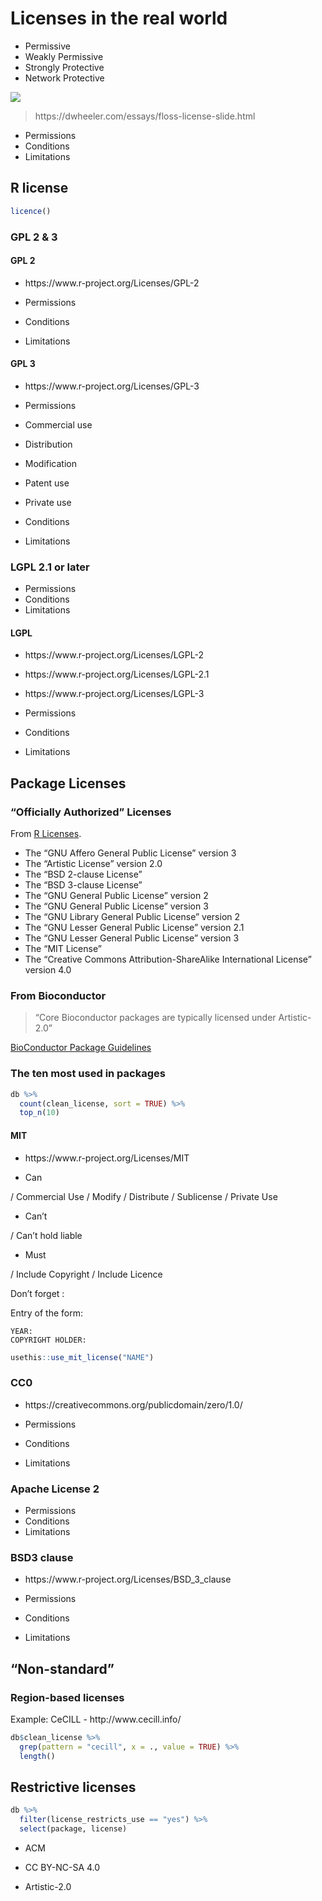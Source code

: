 # Licenses in the real world

+ Permissive 
+ Weakly Permissive 
+ Strongly Protective 
+ Network Protective 

![](https://dwheeler.com/essays/floss-license-slide-image.png)

> https://dwheeler.com/essays/floss-license-slide.html

+ Permissions
+ Conditions
+ Limitations

## R license 

```r
licence()
```

### GPL 2 & 3

#### GPL 2

- https://www.r-project.org/Licenses/GPL-2

+ Permissions
+ Conditions
+ Limitations

#### GPL 3

- https://www.r-project.org/Licenses/GPL-3

+ Permissions

 + Commercial use
 + Distribution
 + Modification
 + Patent use
 + Private use
 
+ Conditions
+ Limitations


### LGPL 2.1 or later

+ Permissions
+ Conditions
+ Limitations

#### LGPL

- https://www.r-project.org/Licenses/LGPL-2

- https://www.r-project.org/Licenses/LGPL-2.1

- https://www.r-project.org/Licenses/LGPL-3

+ Permissions
+ Conditions
+ Limitations

## Package Licenses

### "Officially Authorized" Licenses

From [R Licenses](https://www.r-project.org/Licenses/).

+ The “GNU Affero General Public License” version 3
+ The “Artistic License” version 2.0
+ The “BSD 2-clause License”
+ The “BSD 3-clause License”
+ The “GNU General Public License” version 2
+ The “GNU General Public License” version 3
+ The “GNU Library General Public License” version 2
+ The “GNU Lesser General Public License” version 2.1
+ The “GNU Lesser General Public License” version 3
+ The “MIT License”
+ The “Creative Commons Attribution-ShareAlike International License” version 4.0

### From Bioconductor 

> "Core Bioconductor packages are typically licensed under Artistic-2.0"

[BioConductor Package Guidelines](https://www.bioconductor.org/developers/package-guidelines/)

### The ten most used in packages

```r
db %>%
  count(clean_license, sort = TRUE) %>%
  top_n(10)
```

#### MIT

- https://www.r-project.org/Licenses/MIT

+ Can

/ Commercial Use 
/ Modify 
/ Distribute 
/ Sublicense 
/ Private Use


+ Can't

/ Can't hold liable

+ Must

/ Include Copyright
/ Include Licence

Don't forget : 

Entry of the form:
```
YEAR:
COPYRIGHT HOLDER: 
```

```r
usethis::use_mit_license("NAME")
```

### CC0

- https://creativecommons.org/publicdomain/zero/1.0/

+ Permissions
+ Conditions
+ Limitations

### Apache License 2

+ Permissions
+ Conditions
+ Limitations

### BSD3 clause

- https://www.r-project.org/Licenses/BSD_3_clause

+ Permissions
+ Conditions
+ Limitations

## "Non-standard"

### Region-based licenses

Example: CeCILL - http://www.cecill.info/

```r
db$clean_license %>%
  grep(pattern = "cecill", x = ., value = TRUE) %>%
  length()
```

## Restrictive licenses

```r
db %>% 
  filter(license_restricts_use == "yes") %>%
  select(package, license)
```

- ACM 

- CC BY-NC-SA 4.0

- Artistic-2.0

